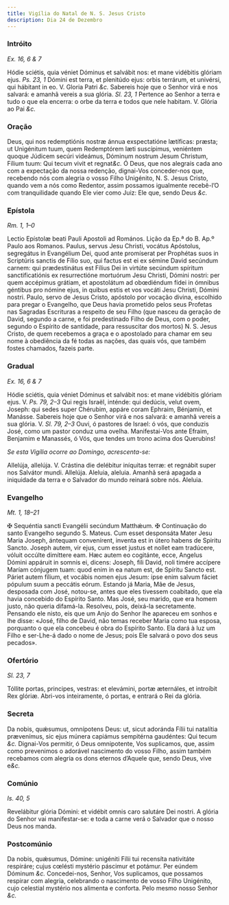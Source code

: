 ```yaml
---
title: Vigília do Natal de N. S. Jesus Cristo
description: Dia 24 de Dezembro
---
```


### Intróito

_Ex. 16, 6 & 7_

<div class="grid grid-cols-2 gap-5">
  <span class="text-justify">
    Hódie sciétis, quia véniet Dóminus et salvábit nos: et mane vidébitis
    glóriam ejus. <em>Ps. 23, 1</em>
    Dómini est terra, et plenitúdo ejus: orbis terrárum, et univérsi, qui hábitant
    in eo. V. Gloria Patri <em>&c.</em>
  </span>
  <span class="text-justify">
    Sabereis hoje que o Senhor virá e nos salvará: e amanhã vereis a sua glória.
    <em>Sl. 23, 1</em> Pertence ao Senhor a terra e tudo o que ela encerra: o orbe
    da terra e todos que nele habitam. V. Glória ao Pai <em>&c.</em>
  </span>
</div>

### Oração

<div class="grid grid-cols-2 gap-5">
  <span class="text-justify">
    Deus, qui nos redemptiónis nostræ ánnua exspectatióne lætíficas: præsta; ut
    Unigénitum tuum, quem Redemptórem læti suscípimus, veniéntem quoque Júdicem
    secúri videámus, Dóminum nostrum Jesum Christum, Fílium tuum: Qui tecum
    vivit et regnat<em>&c.</em>
  </span>
  <span class="text-justify">
    Ó Deus, que nos alegrais cada ano com a expectação da nossa redenção,
    dignai-Vos conceder-nos que, recebendo nós com alegria o vosso Filho
    Unigénito, N. S. Jesus Cristo, quando vem a nós como Redentor, assim
    possamos igualmente recebê-l’O com tranquilidade quando Ele vier como Juiz:
    Ele que, sendo Deus <em>&c.</em>
  </span>
</div>

### Epístola

_Rm. 1, 1–0_

<div class="grid grid-cols-2 gap-5">
  <span class="text-justify">
    Lectio Epístolæ beati Pauli Apostoli ad Romános.
  </span>
  <span class="text-justify">Lição da Ep.ª do B. Ap.º Paulo aos Romanos.</span>
  <span class="text-justify">
    Paulus, servus Jesu Christi, vocátus Apóstolus, segregátus in Evangélium
    Dei, quod ante promíserat per Prophétas suos in Scriptúris sanctis de Fílio
    suo, qui factus est ei ex sémine David secúndum carnem: qui prædestinátus
    est Fílius Dei in virtúte secúndum spíritum sanctificatiónis ex
    resurrectióne mortuórum Jesu Christi, Dómini nostri: per quem accépimus
    grátiam, et apostolátum ad obœdiéndum fídei in ómnibus géntibus pro nómine
    ejus, in quibus estis et vos vocáti Jesu Christi, Dómini nostri.
  </span>
  <span class="text-justify">
    Paulo, servo de Jesus Cristo, apóstolo por vocação divina, escolhido para
    pregar o Evangelho, que Deus havia prometido pelos seus Profetas nas
    Sagradas Escrituras a respeito de seu Filho (que nasceu da geração de David,
    segundo a carne, e foi predestinado Filho de Deus, com o poder, segundo o
    Espírito de santidade, para ressuscitar dos mortos) N. S. Jesus Cristo, de
    quem recebemos a graça e o apostolado para chamar em seu nome à obediência
    da fé todas as nações, das quais vós, que também fostes chamados, fazeis
    parte.
  </span>
</div>

### Gradual

_Ex. 16, 6 & 7_

<div class="grid grid-cols-2 gap-5">
  <span class="text-justify">
    Hódie sciétis, quia véniet Dóminus et salvábit nos: et mane vidébitis
    glóriam ejus. V. <em>Ps. 79, 2–3</em>
    Qui regis Israël, inténde: qui dedúcis, velut ovem, Joseph: qui sedes super Chérubim,
    appáre coram Ephraim, Bénjamin, et Manásse.
  </span>
  <span class="text-justify">
    Sabereis hoje que o Senhor virá e nos salvará: e amanhã vereis a sua glória.
    V. <em>Sl. 79, 2–3</em> Ouvi, ó pastores de Israel: ó vós, que conduzis
    José, como um pastor conduz uma ovelha. Manifestai-Vos ante Efraim, Benjamim
    e Manassés, ó Vós, que tendes um trono acima dos Querubins!
  </span>
</div>

<em>Se esta Vigília ocorre ao Domingo, acrescenta-se:</em>

<div class="grid grid-cols-2 gap-5">
  <span class="text-justify">
    Allelúja, allelúja. V. Crástina die delébitur iníquitas terræ: et regnábit
    super nos Salvátor mundi. Allelúja.
  </span>
  <span class="text-justify">
    Aleluia, aleluia. Amanhã será apagada a iniquidade da terra e o Salvador do
    mundo reinará sobre nós. Aleluia.
  </span>
</div>

### Evangelho

_Mt. 1, 18–21_

<div class="grid grid-cols-2 gap-5">
  <span class="text-justify">
    <span class="text-red-500">&#10016;</span> Sequéntia sancti Evangélii
    secúndum Matthǽum.
  </span>
  <span class="text-justify">
    <span class="text-red-500">&#10016;</span> Continuação do santo Evangelho
    segundo S. Mateus.
  </span>
  <span class="text-justify">
    Cum esset desponsáta Mater Jesu Maria Joseph, ántequam convenírent, inventa
    est in útero habens de Spiritu Sancto. Joseph autem, vir ejus, cum esset
    justus et nollet eam tradúcere, vóluit occúlte dimíttere eam. Hæc autem eo
    cogitánte, ecce, Angelus Dómini appáruit in somnis ei, dicens: Joseph, fili
    David, noli timére accípere Maríam cónjugem tuam: quod enim in ea natum est,
    de Spíritu Sancto est. Páriet autem fílium, et vocábis nomen ejus Jesum:
    ipse enim salvum fáciet pópulum suum a peccátis eórum.
  </span>
  <span class="text-justify">
    Estando já Maria, Mãe de Jesus, desposada com José, notou-se, antes que eles
    tivessem coabitado, que ela havia concebido do Espírito Santo. Mas José, seu
    marido, que era homem justo, não queria difamá-la. Resolveu, pois, deixá-la
    secretamente. Pensando ele nisto, eis que um Anjo do Senhor lhe apareceu em
    sonhos e lhe disse: «José, filho de David, não temas receber Maria como tua
    esposa, porquanto o que ela concebeu é obra do Espírito Santo. Ela dará à
    luz um Filho e ser-Lhe-á dado o nome de Jesus; pois Ele salvará o povo dos
    seus pecados».
  </span>
</div>

### Ofertório

_Sl. 23, 7_

<div class="grid grid-cols-2 gap-5">
  <span class="text-justify">
    Tóllite portas, principes, vestras: et elevámini, portæ æternáles, et
    introíbit Rex glóriæ.
  </span>
  <span class="text-justify">
    Abri-vos inteiramente, ó portas, e entrará o Rei da glória.
  </span>
</div>

### Secreta

<div class="grid grid-cols-2 gap-5">
  <span class="text-justify">
    Da nobis, quǽsumus, omnípotens Deus: ut, sicut adoránda Fílii tui natalítia
    prævenímus, sic ejus múnera capiámus sempitérna gaudéntes: Qui tecum
    <em>&c.</em>
  </span>
  <span class="text-justify">
    Dignai-Vos permitir, ó Deus omnipotente, Vos suplicamos, que, assim como
    prevenimos o adorável nascimento do vosso Filho, assim também recebamos com
    alegria os dons eternos d’Aquele que, sendo Deus, vive e<em>&c.</em>
  </span>
</div>

### Comúnio

_Is. 40, 5_

<div class="grid grid-cols-2 gap-5">
  <span class="text-justify">
    Revelábitur glória Dómini: et vidébit omnis caro salutáre Dei nostri.
  </span>
  <span class="text-justify">
    A glória do Senhor vai manifestar-se: e toda a carne verá o Salvador que o
    nosso Deus nos manda.
  </span>
</div>

### Postcomúnio

<div class="grid grid-cols-2 gap-5">
  <span class="text-justify">
    Da nobis, quǽsumus, Dómine: unigéniti Fílii tui recensíta nativitáte
    respiráre; cujus cœlésti mystério páscimur et potámur. Per eúndem Dóminum
    <em>&c.</em>
  </span>
  <span class="text-justify">
    Concedei-nos, Senhor, Vos suplicamos, que possamos respirar com alegria,
    celebrando o nascimento de vosso Filho Unigénito, cujo celestial mystério
    nos alimenta e conforta. Pelo mesmo nosso Senhor <em>&c.</em>
  </span>
</div>
